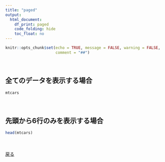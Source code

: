 ---
title: "paged"
output: 
  html_document:
    df_print: paged
    code_folding: hide
    toc_float: no
---

```{r setup, include=FALSE}
knitr::opts_chunk$set(echo = TRUE, message = FALSE, warning = FALSE,
                      comment = "##")
```

　  

## 全てのデータを表示する場合
```{r}
mtcars
```

　  

## 先頭から6行のみを表示する場合
```{r}
head(mtcars)
```

　  

[戻る](../rmd_table.html#paged)